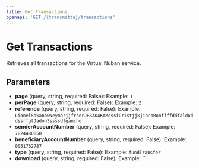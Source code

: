 ```yaml
---
title: Get Transactions
openapi: 'GET /{transmitta}/transactions'
---
```


# Get Transactions

Retrieves all transactions for the Virtual Nuban service.

## Parameters

- **page** (query, string, required: False): Example: `1`
- **perPage** (query, string, required: False): Example: `2`
- **reference** (query, string, required: False): Example: `LionelSakanowNeymarjjfrserJRSAKAKAMessiCristjjkjianoRonffffddfaldoddssrfgtJadonSssssdfgancho`
- **senderAccountNumber** (query, string, required: False): Example: `7824480850`
- **beneficiaryAccountNumber** (query, string, required: False): Example: `0051762787`
- **type** (query, string, required: False): Example: `fundTransfer`
- **download** (query, string, required: False): Example: ``


